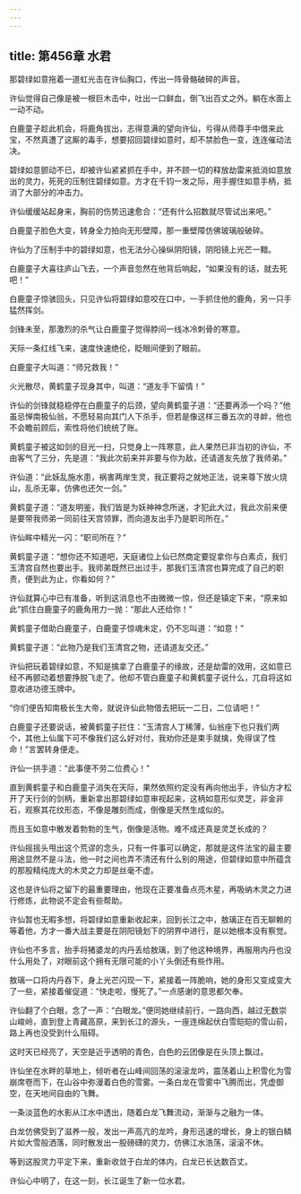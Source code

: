 ```yaml
---
---
---
```

title: 第456章 水君
---





那碧绿如意拖着一道虹光击在许仙胸口，传出一阵骨骼破碎的声音。

许仙觉得自己像是被一根巨木击中，吐出一口鲜血，倒飞出百丈之外。躺在水面上一动不动。

白鹿童子趁此机会，将鹿角拔出，志得意满的望向许仙，亏得从师尊手中借来此宝，不然真遭了这厮的毒手，想要招回碧绿如意时，却不禁脸色一变，连连催动法决。

碧绿如意颤动不已，却被许仙紧紧抓在手中，并不顾一切的释放劫雷来抵消如意放出的灵力，死死的压制住碧绿如意。方才在千钧一发之际，用手握住如意手柄，抵消了大部分的冲击力。

许仙缓缓站起身来，胸前的伤势迅速愈合：“还有什么招数就尽管试出来吧。”

白鹿童子脸色大变，转身全力拍向无形壁障，那一重壁障仿佛玻璃般破碎。

许仙为了压制手中的碧绿如意，也无法分心操纵阴阳镜，阴阳镜上光芒一黯。

白鹿童子大喜往庐山飞去，一个声音忽然在他背后响起，“如果没有的话，就去死吧！”

白鹿童子惊骇回头，只见许仙将碧绿如意咬在口中，一手抓住他的鹿角，另一只手猛然挥剑。

剑锋未至，那激烈的杀气让白鹿童子觉得脖间一线冰冷刺骨的寒意。

天际一条红线飞来，速度快速绝伦，眨眼间便到了眼前。

白鹿童子大叫道：“师兄救我！”

火光散尽，黄鹤童子现身其中，叫道：“道友手下留情！”

许仙的剑锋就稳稳停在白鹿童子的后颈，望向黄鹤童子道：“还要再添一个吗？”他虽忌惮南极仙翁，不愿轻易向其门人下杀手，但若是像这样三番五次的寻衅，他也不会瞻前顾后，索性将他们统统了账。

黄鹤童子被这如剑的目光一扫，只觉身上一阵寒意，此人果然已非当初的许仙，不由客气了三分，先是道：“我此次前来并非要与你为敌，还请道友先放了我师弟。”

许仙道：“此妖乱施水患，祸害两岸生灵，我正要将之就地正法，说来尊下放火烧山，乱杀无辜，仿佛也还欠一剑。”

黄鹤童子道：“道友明鉴，我们皆是为妖神神念所迷，才犯此大过，我此次前来便是要带我师弟一同前往天宫领罪，而向道友出手乃是职司所在。”

许仙眸中精光一闪：“职司所在？”

黄鹤童子道：“想你还不知道吧，天庭诸位上仙已然商定要捉拿你与白素贞，我们玉清宫自然也要出手。我师弟既然已出过手，那我们玉清宫也算完成了自己的职责，便到此为止，你看如何？”

许仙就算心中已有准备，听到这消息也不由微微一惊，但还是镇定下来，“原来如此”抓住白鹿童子的鹿角用力一抛：“那此人还给你！”

黄鹤童子借助白鹿童子，白鹿童子惊魂未定，仍不忘叫道：“如意！”

黄鹤童子道：“此物乃是我们玉清宫之物，还请道友交还。”

许仙把玩着碧绿如意，不知是擒拿了白鹿童子的缘故，还是劫雷的效用，这如意已经不再颤动着想要挣脱飞走了。他却不管白鹿童子和黄鹤童子说什么，兀自将这如意收进功德玉牌中。

“你们便告知南极长生大帝，就说许仙此物借去把玩一二日，二位请吧！”

白鹿童子还要说话，被黄鹤童子拦住：“玉清宫人丁稀薄，仙翁座下也只我们两个，其他上仙属下可不像我们这么好对付，我劝你还是束手就擒，免得误了性命！”言罢转身便走。

许仙一拱手道：“此事便不劳二位费心！”

直到黄鹤童子和白鹿童子消失在天际，果然依照约定没有再向他出手，许仙方才松开了天行剑的剑柄，重新拿出那碧绿如意审视起来，这柄如意形似灵芝，非金非石，观察其花纹形态，不像是雕刻而成，倒像是天然生成似的。

而且玉如意中散发着勃勃的生气，倒像是活物。难不成还真是灵芝长成的？

许仙摇摇头甩出这个荒谬的念头，只有一件事可以确定，那就是这件法宝的最主要用途显然不是斗法，他一时之间也弄不清还有什么别的用途，但碧绿如意中所蕴含的那股精纯庞大的木灵之力却是丝毫不虚。

这也是许仙将之留下的最重要理由，他现在正要准备点亮木星，再吸纳木灵之力进行修炼，此物说不定会有些帮助。

许仙暂也无暇多想，将碧绿如意重新收起来，回到长江之中，敖璃正在百无聊赖的等着他，方才一番大战主要是在阴阳镜划下的阴界中进行，是以她根本没有察觉。

许仙也不多言，抬手将猪婆龙的内丹丢给敖璃，到了他这种境界，再服用内丹也没什么用处了，对眼前这个拥有无限可能的小丫头倒还有些作用。

敖璃一口将内丹吞下，身上光芒闪现一下，紧接着一阵脆响，她的身形又变成变大了一些，紧接着催促道：“快走啦，慢死了。”一点感谢的意思都欠奉。

许仙翻了个白眼，念了一声：“白眼龙。”便同她继续前行，一路向西，越过无数崇山峻岭，直到登上青藏高原，来到长江的源头，一座连绵起伏白雪皑皑的雪山前，路上再也没受到什么阻碍。

这时天已经亮了，天空是近乎透明的青色，白色的云团像是在头顶上飘过。

许仙坐在水畔的草地上，倾听者在山峰间回荡的滚滚龙吟，震荡着山上积雪化为雪崩席卷而下，在山谷中弥漫着白色的雪雾。一条白龙在雪雾中飞腾而出，凭虚御空，在天地间自由的飞舞。

一条淡蓝色的水影从江水中透出，随着白龙飞舞流动，渐渐与之融为一体。

白龙仿佛受到了滋养一般，发出一声高亢的龙吟，身形迅速的增长，身上的银白鳞片如大雪般洒落，同时散发出一股磅礴的灵力，仿佛江水浩荡，滚滚不休。

等到这股灵力平定下来，重新收敛于白龙的体内，白龙已长达数百丈。

许仙心中明了，在这一刻，长江诞生了新一位水君。